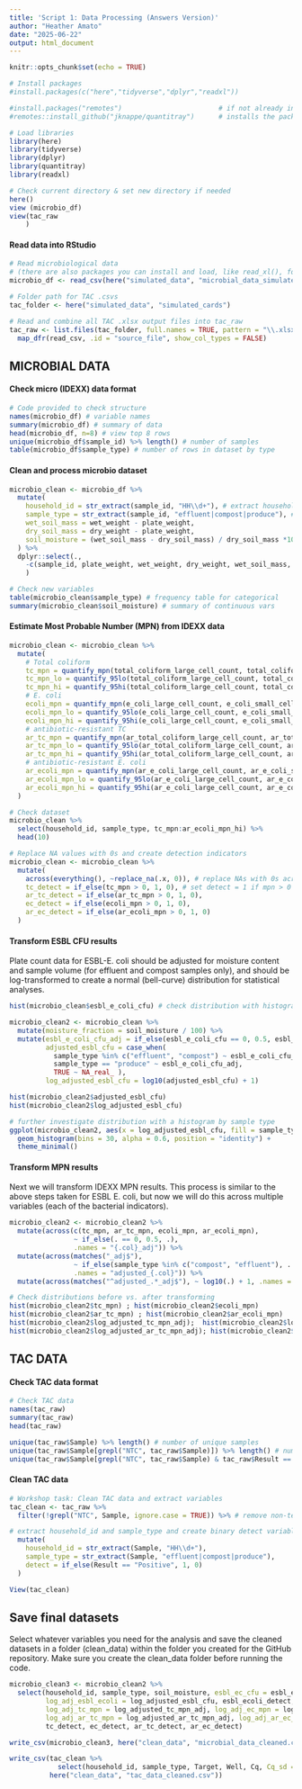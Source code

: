 ```yaml
---
title: 'Script 1: Data Processing (Answers Version)'
author: "Heather Amato"
date: "2025-06-22"
output: html_document
---
```


```r
knitr::opts_chunk$set(echo = TRUE)

# Install packages
#install.packages(c("here","tidyverse","dplyr","readxl"))

#install.packages("remotes")                        # if not already installed
#remotes::install_github("jknappe/quantitray")      # installs the package directly from GitHub

# Load libraries
library(here)
library(tidyverse)
library(dplyr)
library(quantitray)
library(readxl)

# Check current directory & set new directory if needed
here()
view (microbio_df)
view(tac_raw
    )
```

#### Read data into RStudio
```r
# Read microbiological data
# (there are also packages you can install and load, like read_xl(), for reading .xlsx files)
microbio_df <- read_csv(here("simulated_data", "microbial_data_simulated.csv"))

# Folder path for TAC .csvs
tac_folder <- here("simulated_data", "simulated_cards")  

# Read and combine all TAC .xlsx output files into tac_raw
tac_raw <- list.files(tac_folder, full.names = TRUE, pattern = "\\.xlsx$") %>%
  map_dfr(read_csv, .id = "source_file", show_col_types = FALSE)
```

## MICROBIAL DATA
#### Check micro (IDEXX) data format
```r
# Code provided to check structure
names(microbio_df) # variable names
summary(microbio_df) # summary of data
head(microbio_df, n=8) # view top 8 rows
unique(microbio_df$sample_id) %>% length() # number of samples
table(microbio_df$sample_type) # number of rows in dataset by type
```

#### Clean and process microbio dataset
```r
microbio_clean <- microbio_df %>%
  mutate(
    household_id = str_extract(sample_id, "HH\\d+"), # extract household id from sample_id
    sample_type = str_extract(sample_id, "effluent|compost|produce"), # extract sample type from sample_id
    wet_soil_mass = wet_weight - plate_weight,
    dry_soil_mass = dry_weight - plate_weight,
    soil_moisture = (wet_soil_mass - dry_soil_mass) / dry_soil_mass *100 # estimate soil moisture content as percent
  ) %>%
  dplyr::select(.,
    -c(sample_id, plate_weight, wet_weight, dry_weight, wet_soil_mass, dry_soil_mass)
    )

# Check new variables
table(microbio_clean$sample_type) # frequency table for categorical
summary(microbio_clean$soil_moisture) # summary of continuous vars
```

#### Estimate Most Probable Number (MPN) from IDEXX data
```r
microbio_clean <- microbio_clean %>%
  mutate(
    # Total coliform
    tc_mpn = quantify_mpn(total_coliform_large_cell_count, total_coliform_small_cell_count, method = "qt-2000"),
    tc_mpn_lo = quantify_95lo(total_coliform_large_cell_count, total_coliform_small_cell_count, method = "qt-2000"),
    tc_mpn_hi = quantify_95hi(total_coliform_large_cell_count, total_coliform_small_cell_count, method = "qt-2000"),
    # E. coli
    ecoli_mpn = quantify_mpn(e_coli_large_cell_count, e_coli_small_cell_count, method = "qt-2000"),
    ecoli_mpn_lo = quantify_95lo(e_coli_large_cell_count, e_coli_small_cell_count, method = "qt-2000"),
    ecoli_mpn_hi = quantify_95hi(e_coli_large_cell_count, e_coli_small_cell_count, method = "qt-2000"),
    # antibiotic-resistant TC
    ar_tc_mpn = quantify_mpn(ar_total_coliform_large_cell_count, ar_total_coliform_small_cell_count, method = "qt-2000"),
    ar_tc_mpn_lo = quantify_95lo(ar_total_coliform_large_cell_count, ar_total_coliform_small_cell_count, method = "qt-2000"),
    ar_tc_mpn_hi = quantify_95hi(ar_total_coliform_large_cell_count, ar_total_coliform_small_cell_count, method = "qt-2000"),
    # antibiotic-resistant E. coli
    ar_ecoli_mpn = quantify_mpn(ar_e_coli_large_cell_count, ar_e_coli_small_cell_count, method = "qt-2000"),
    ar_ecoli_mpn_lo = quantify_95lo(ar_e_coli_large_cell_count, ar_e_coli_small_cell_count, method = "qt-2000"),
    ar_ecoli_mpn_hi = quantify_95hi(ar_e_coli_large_cell_count, ar_e_coli_small_cell_count, method = "qt-2000")
  )
```

```r
# Check dataset
microbio_clean %>% 
  select(household_id, sample_type, tc_mpn:ar_ecoli_mpn_hi) %>% 
  head(10)
```

```r
# Replace NA values with 0s and create detection indicators
microbio_clean <- microbio_clean %>% 
  mutate(
    across(everything(), ~replace_na(.x, 0)), # replace NAs with 0s across all variables in dataframe
    tc_detect = if_else(tc_mpn > 0, 1, 0), # set detect = 1 if mpn > 0
    ar_tc_detect = if_else(ar_tc_mpn > 0, 1, 0),
    ec_detect = if_else(ecoli_mpn > 0, 1, 0),
    ar_ec_detect = if_else(ar_ecoli_mpn > 0, 1, 0)
  )
```

#### Transform ESBL CFU results
Plate count data for ESBL-E. coli should be adjusted for moisture content and sample volume (for effluent and compost samples only), and should be log-transformed to create a normal (bell-curve) distribution for statistical analyses.  
```r
hist(microbio_clean$esbl_e_coli_cfu) # check distribution with histogram
```

```r
microbio_clean2 <- microbio_clean %>%
  mutate(moisture_fraction = soil_moisture / 100) %>%
  mutate(esbl_e_coli_cfu_adj = if_else(esbl_e_coli_cfu == 0, 0.5, esbl_e_coli_cfu),
         adjusted_esbl_cfu = case_when(
           sample_type %in% c("effluent", "compost") ~ esbl_e_coli_cfu_adj / (1 - moisture_fraction) / 2,
           sample_type == "produce" ~ esbl_e_coli_cfu_adj,
           TRUE ~ NA_real_ ),
         log_adjusted_esbl_cfu = log10(adjusted_esbl_cfu) + 1)

hist(microbio_clean2$adjusted_esbl_cfu)
hist(microbio_clean2$log_adjusted_esbl_cfu)
```

``` r
# further investigate distribution with a histogram by sample type
ggplot(microbio_clean2, aes(x = log_adjusted_esbl_cfu, fill = sample_type)) +
  geom_histogram(bins = 30, alpha = 0.6, position = "identity") +
  theme_minimal()
```

#### Transform MPN results
Next we will transform IDEXX MPN results. This process is similar to the above steps taken for ESBL E. coli, but now we will do this across multiple variables (each of the bacterial indicators).  
```r
microbio_clean2 <- microbio_clean2 %>%
  mutate(across(c(tc_mpn, ar_tc_mpn, ecoli_mpn, ar_ecoli_mpn),
                ~ if_else(. == 0, 0.5, .),
                .names = "{.col}_adj")) %>%
  mutate(across(matches("_adj$"),
                ~ if_else(sample_type %in% c("compost", "effluent"), . / (1 - moisture_fraction) / 2, . / 2),
                .names = "adjusted_{.col}")) %>%
  mutate(across(matches("^adjusted_.*_adj$"), ~ log10(.) + 1, .names = "log_{.col}"))

# Check distributions before vs. after transforming
hist(microbio_clean2$tc_mpn) ; hist(microbio_clean2$ecoli_mpn)
hist(microbio_clean2$ar_tc_mpn) ; hist(microbio_clean2$ar_ecoli_mpn)
hist(microbio_clean2$log_adjusted_tc_mpn_adj);  hist(microbio_clean2$log_adjusted_ecoli_mpn_adj)
hist(microbio_clean2$log_adjusted_ar_tc_mpn_adj); hist(microbio_clean2$log_adjusted_ar_ecoli_mpn_adj)
```

## TAC DATA
#### Check TAC data format
```r
# Check TAC data
names(tac_raw)
summary(tac_raw)
head(tac_raw)

unique(tac_raw$Sample) %>% length() # number of unique samples
unique(tac_raw$Sample[grepl("NTC", tac_raw$Sample)]) %>% length() # number of non-template controls
unique(tac_raw$Sample[grepl("NTC", tac_raw$Sample) & tac_raw$Result == "Positive"]) %>% length() # N failed NTCs
```

#### Clean TAC data
```r
# Workshop task: Clean TAC data and extract variables
tac_clean <- tac_raw %>%
  filter(!grepl("NTC", Sample, ignore.case = TRUE)) %>% # remove non-template controls

# extract household_id and sample_type and create binary detect variable here
  mutate(
    household_id = str_extract(Sample, "HH\\d+"),
    sample_type = str_extract(Sample, "effluent|compost|produce"),
    detect = if_else(Result == "Positive", 1, 0)
  )

View(tac_clean)
```

## Save final datasets
Select whatever variables you need for the analysis and save the cleaned datasets in a folder (clean_data) within the folder you created for the GitHub repository. Make sure you create the clean_data folder before running the code.  
```r
microbio_clean3 <- microbio_clean2 %>%
  select(household_id, sample_type, soil_moisture, esbl_ec_cfu = esbl_e_coli_cfu,
         log_adj_esbl_ecoli = log_adjusted_esbl_cfu, esbl_ecoli_detect,
         log_adj_tc_mpn = log_adjusted_tc_mpn_adj, log_adj_ec_mpn = log_adjusted_ecoli_mpn_adj,
         log_adj_ar_tc_mpn = log_adjusted_ar_tc_mpn_adj, log_adj_ar_ec_mpn = log_adjusted_ar_ecoli_mpn_adj,
         tc_detect, ec_detect, ar_tc_detect, ar_ec_detect)

write_csv(microbio_clean3, here("clean_data", "microbial_data_cleaned.csv")) # clean_data is folder in current directory

write_csv(tac_clean %>%
            select(household_id, sample_type, Target, Well, Cq, Cq_sd = `Cq SD`, Result, detect),
          here("clean_data", "tac_data_cleaned.csv"))
```